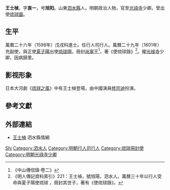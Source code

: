 {{not|王士禎}}
{{明清人物信息框
| 姓名 = 王士楨
| 原名 =
| 圖片名稱 = 
| 圖片大小 = 220px
| 圖片說明 = 
| 最高職務 = 光祿寺少卿
| 國家 = 大明
| 爵位 =
| 籍貫 = [[山東|山東]][[泗水縣|泗水縣]]
| 族裔 = 漢族
| 旗籍 = 
| 字號 = 字衷一，號旭陽
| 室名 = 
| 諡號 = 
| 出生日期 = 生年不詳
| 出生地點 = 
| 逝世日期 = 卒年不詳
| 逝世地點 = 
| 墓葬 =
| 配偶 =
| 親屬 = 
| 出身 = 
*萬曆二十六年戊戌科同進士出身
| 經歷 = 
| 著作 =
*《使琉球錄》
}}

'''王士楨'''，字'''衷一'''，号'''旭阳'''。山東[[泗水縣|泗水縣]]人。明朝政治人物，官至[[光祿寺|光祿寺]]少卿。曾出使[[琉球國|琉球國]]。

==生平==
萬曆二十六年（1598年）戊戌科進士。任行人司行人。萬曆二十九年（1601年）充副使，與正使[[夏子陽|夏子陽]]出使[[琉球國|琉球國]]，冊封[[尚寧王|尚寧王]]<ref>《中山傳信錄·卷二》</ref>，著《使琉球錄》<ref>《明人傳記資料索引》221：王士禎，號旭陽，泗水人。萬曆三十年以行人受命與夏子陽使琉球 ，冊封其世子，著有《使琉球錄》。</ref>。擢[[光禄寺|光禄寺]]少卿，因病歸里。

== 影视形象 ==
日本大河劇《[[琉球之風_(電視劇)|琉球之風]]》中有王士楨登場，由中國演員[[修宗迪|修宗迪]]扮演。

==參考文獻==
{{reflist}}

==外部連結==
*[https://web.archive.org/web/20130515031206/http://sd.infobase.gov.cn/sdgd/sd8/c88/7%E5%90%8D%E4%BA%BA/h706.html 王士楨] 泗水縣情網

{{萬曆二十六年戊戌科殿試金榜}}

{{Authority control}}

{{DEFAULTSORT:Wang王}}
[[Category:王姓|Shi]]
[[Category:泗水人|Category:泗水人]]
[[Category:明朝行人司行人|Category:明朝行人司行人]]
[[Category:琉球冊封使|Category:琉球冊封使]]
[[Category:明朝光祿寺少卿|Category:明朝光祿寺少卿]]